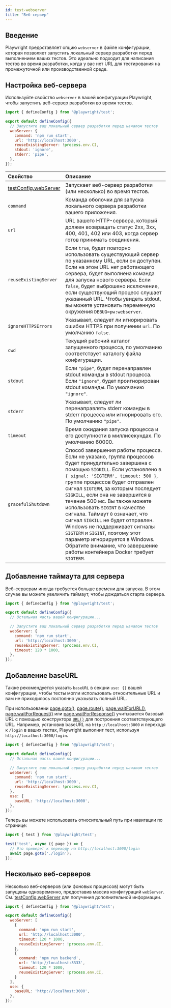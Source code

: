 ```yaml
---
id: test-webserver
title: "Веб-сервер"
---
```


## Введение

Playwright предоставляет опцию `webserver` в файле конфигурации, которая позволяет запустить локальный сервер разработки перед выполнением ваших тестов. Это идеально подходит для написания тестов во время разработки, когда у вас нет URL для тестирования на промежуточной или производственной среде.

## Настройка веб-сервера

Используйте свойство `webserver` в вашей конфигурации Playwright, чтобы запустить веб-сервер разработки во время тестов.

```js title="playwright.config.ts"
import { defineConfig } from '@playwright/test';

export default defineConfig({
  // Запустите ваш локальный сервер разработки перед началом тестов
  webServer: {
    command: 'npm run start',
    url: 'http://localhost:3000',
    reuseExistingServer: !process.env.CI,
    stdout: 'ignore',
    stderr: 'pipe',
  },
});
```

| Свойство | Описание |
| :- | :- |
| [testConfig.webServer](/api/class-testconfig.mdx#test-config-web-server) | Запускает веб-сервер разработки (или несколько) во время тестов. |
| `command`| Команда оболочки для запуска локального сервера разработки вашего приложения. |
| `url`| URL вашего HTTP-сервера, который должен возвращать статус 2xx, 3xx, 400, 401, 402 или 403, когда сервер готов принимать соединения. |
| `reuseExistingServer`| Если `true`, будет повторно использовать существующий сервер по указанному URL, если он доступен. Если на этом URL нет работающего сервера, будет выполнена команда для запуска нового сервера. Если `false`, будет выброшено исключение, если существующий процесс слушает указанный URL. Чтобы увидеть stdout, вы можете установить переменную окружения `DEBUG=pw:webserver`. |
| `ignoreHTTPSErrors` | Указывает, следует ли игнорировать ошибки HTTPS при получении `url`. По умолчанию `false`. |
| `cwd` | Текущий рабочий каталог запущенного процесса, по умолчанию соответствует каталогу файла конфигурации. |
| `stdout` | Если `"pipe"`, будет перенаправлен stdout команды в stdout процесса. Если `"ignore"`, будет проигнорирован stdout команды. По умолчанию `"ignore"`. |
| `stderr` | Указывает, следует ли перенаправлять stderr команды в stderr процесса или игнорировать его. По умолчанию `"pipe"`. |
| `timeout` | Время ожидания запуска процесса и его доступности в миллисекундах. По умолчанию 60000. |
| `gracefulShutdown` | Способ завершения работы процесса. Если не указано, группа процессов будет принудительно завершена с помощью `SIGKILL`. Если установлено в `{ signal: 'SIGTERM', timeout: 500 }`, группе процессов будет отправлен сигнал `SIGTERM`, за которым последует `SIGKILL`, если она не завершится в течение 500 мс. Вы также можете использовать `SIGINT` в качестве сигнала. Таймаут `0` означает, что сигнал `SIGKILL` не будет отправлен. Windows не поддерживает сигналы `SIGTERM` и `SIGINT`, поэтому этот параметр игнорируется в Windows. Обратите внимание, что завершение работы контейнера Docker требует `SIGTERM`. |

## Добавление таймаута для сервера

Веб-серверам иногда требуется больше времени для запуска. В этом случае вы можете увеличить таймаут, чтобы дождаться старта сервера.

```js title="playwright.config.ts"
import { defineConfig } from '@playwright/test';

export default defineConfig({
  // Остальная часть вашей конфигурации...

  // Запустите ваш локальный сервер разработки перед началом тестов
  webServer: {
    command: 'npm run start',
    url: 'http://localhost:3000',
    reuseExistingServer: !process.env.CI,
    timeout: 120 * 1000,
  },
});
```

## Добавление baseURL

Также рекомендуется указать `baseURL` в секции `use: {}` вашей конфигурации, чтобы тесты могли использовать относительные URL и вам не приходилось постоянно указывать полный URL.

При использовании [page.goto()](/api/class-page.mdx#page-goto), [page.route()](/api/class-page.mdx#page-route), [page.waitForURL()](/api/class-page.mdx#page-wait-for-url), [page.waitForRequest()](/api/class-page.mdx#page-wait-for-request) или [page.waitForResponse()](/api/class-page.mdx#page-wait-for-response) учитывается базовый URL с помощью конструктора [`URL()`](https://developer.mozilla.org/en-US/docs/Web/API/URL/URL) для построения соответствующего URL. Например, установив baseURL на `http://localhost:3000` и переходя к `/login` в ваших тестах, Playwright выполнит тест, используя `http://localhost:3000/login`.

```js title="playwright.config.ts"
import { defineConfig } from '@playwright/test';

export default defineConfig({
  // Остальная часть вашей конфигурации...

  // Запустите ваш локальный сервер разработки перед началом тестов
  webServer: {
    command: 'npm run start',
    url: 'http://localhost:3000',
    reuseExistingServer: !process.env.CI,
  },
  use: {
    baseURL: 'http://localhost:3000',
  },
});
```

Теперь вы можете использовать относительный путь при навигации по странице:

```js title="test.spec.ts"
import { test } from '@playwright/test';

test('test', async ({ page }) => {
  // Это приведет к переходу на http://localhost:3000/login
  await page.goto('./login');
});
```

## Несколько веб-серверов

Несколько веб-серверов (или фоновых процессов) могут быть запущены одновременно, предоставив массив конфигураций `webServer`. См. [testConfig.webServer](/api/class-testconfig.mdx#test-config-web-server) для получения дополнительной информации.

```js title="playwright.config.ts"
import { defineConfig } from '@playwright/test';

export default defineConfig({
  webServer: [
    {
      command: 'npm run start',
      url: 'http://localhost:3000',
      timeout: 120 * 1000,
      reuseExistingServer: !process.env.CI,
    },
    {
      command: 'npm run backend',
      url: 'http://localhost:3333',
      timeout: 120 * 1000,
      reuseExistingServer: !process.env.CI,
    }
  ],
  use: {
    baseURL: 'http://localhost:3000',
  },
});
```


[Accessibility]: /api/class-accessibility.mdx "Accessibility"
[Android]: /api/class-android.mdx "Android"
[AndroidDevice]: /api/class-androiddevice.mdx "AndroidDevice"
[AndroidInput]: /api/class-androidinput.mdx "AndroidInput"
[AndroidSocket]: /api/class-androidsocket.mdx "AndroidSocket"
[AndroidWebView]: /api/class-androidwebview.mdx "AndroidWebView"
[APIRequest]: /api/class-apirequest.mdx "APIRequest"
[APIRequestContext]: /api/class-apirequestcontext.mdx "APIRequestContext"
[APIResponse]: /api/class-apiresponse.mdx "APIResponse"
[APIResponseAssertions]: /api/class-apiresponseassertions.mdx "APIResponseAssertions"
[Browser]: /api/class-browser.mdx "Browser"
[BrowserContext]: /api/class-browsercontext.mdx "BrowserContext"
[BrowserServer]: /api/class-browserserver.mdx "BrowserServer"
[BrowserType]: /api/class-browsertype.mdx "BrowserType"
[CDPSession]: /api/class-cdpsession.mdx "CDPSession"
[Clock]: /api/class-clock.mdx "Clock"
[ConsoleMessage]: /api/class-consolemessage.mdx "ConsoleMessage"
[Coverage]: /api/class-coverage.mdx "Coverage"
[Dialog]: /api/class-dialog.mdx "Dialog"
[Download]: /api/class-download.mdx "Download"
[Electron]: /api/class-electron.mdx "Electron"
[ElectronApplication]: /api/class-electronapplication.mdx "ElectronApplication"
[ElementHandle]: /api/class-elementhandle.mdx "ElementHandle"
[FileChooser]: /api/class-filechooser.mdx "FileChooser"
[Frame]: /api/class-frame.mdx "Frame"
[FrameLocator]: /api/class-framelocator.mdx "FrameLocator"
[GenericAssertions]: /api/class-genericassertions.mdx "GenericAssertions"
[JSHandle]: /api/class-jshandle.mdx "JSHandle"
[Keyboard]: /api/class-keyboard.mdx "Keyboard"
[Locator]: /api/class-locator.mdx "Locator"
[LocatorAssertions]: /api/class-locatorassertions.mdx "LocatorAssertions"
[Logger]: /api/class-logger.mdx "Logger"
[Mouse]: /api/class-mouse.mdx "Mouse"
[Page]: /api/class-page.mdx "Page"
[PageAssertions]: /api/class-pageassertions.mdx "PageAssertions"
[Playwright]: /api/class-playwright.mdx "Playwright"
[PlaywrightAssertions]: /api/class-playwrightassertions.mdx "PlaywrightAssertions"
[Request]: /api/class-request.mdx "Request"
[Response]: /api/class-response.mdx "Response"
[Route]: /api/class-route.mdx "Route"
[Selectors]: /api/class-selectors.mdx "Selectors"
[SnapshotAssertions]: /api/class-snapshotassertions.mdx "SnapshotAssertions"
[TimeoutError]: /api/class-timeouterror.mdx "TimeoutError"
[Touchscreen]: /api/class-touchscreen.mdx "Touchscreen"
[Tracing]: /api/class-tracing.mdx "Tracing"
[Video]: /api/class-video.mdx "Video"
[WebError]: /api/class-weberror.mdx "WebError"
[WebSocket]: /api/class-websocket.mdx "WebSocket"
[WebSocketRoute]: /api/class-websocketroute.mdx "WebSocketRoute"
[Worker]: /api/class-worker.mdx "Worker"
[Fixtures]: /api/class-fixtures.mdx "Fixtures"
[FullConfig]: /api/class-fullconfig.mdx "FullConfig"
[FullProject]: /api/class-fullproject.mdx "FullProject"
[Location]: /api/class-location.mdx "Location"
[Test]: /api/class-test.mdx "Test"
[TestConfig]: /api/class-testconfig.mdx "TestConfig"
[TestInfo]: /api/class-testinfo.mdx "TestInfo"
[TestInfoError]: /api/class-testinfoerror.mdx "TestInfoError"
[TestOptions]: /api/class-testoptions.mdx "TestOptions"
[TestProject]: /api/class-testproject.mdx "TestProject"
[TestStepInfo]: /api/class-teststepinfo.mdx "TestStepInfo"
[WorkerInfo]: /api/class-workerinfo.mdx "WorkerInfo"
[Reporter]: /api/class-reporter.mdx "Reporter"
[Suite]: /api/class-suite.mdx "Suite"
[TestCase]: /api/class-testcase.mdx "TestCase"
[TestError]: /api/class-testerror.mdx "TestError"
[TestResult]: /api/class-testresult.mdx "TestResult"
[TestStep]: /api/class-teststep.mdx "TestStep"
[Element]: https://developer.mozilla.org/en-US/docs/Web/API/element "Element"
[EvaluationArgument]: /evaluating.mdx#evaluation-argument "EvaluationArgument"
[Promise]: https://developer.mozilla.org/en-US/docs/Web/JavaScript/Reference/Global_Objects/Promise "Promise"
[iterator]: https://developer.mozilla.org/en-US/docs/Web/JavaScript/Reference/Iteration_protocols "Iterator"
[origin]: https://developer.mozilla.org/en-US/docs/Glossary/Origin "Origin"
[selector]: https://developer.mozilla.org/en-US/docs/Web/CSS/CSS_Selectors "selector"
[Serializable]: https://developer.mozilla.org/en-US/docs/Web/JavaScript/Reference/Global_Objects/JSON/stringify#Description "Serializable"
[UIEvent.detail]: https://developer.mozilla.org/en-US/docs/Web/API/UIEvent/detail "UIEvent.detail"
[UnixTime]: https://en.wikipedia.org/wiki/Unix_time "Unix Time"
[xpath]: https://developer.mozilla.org/en-US/docs/Web/XPath "xpath"

[Array]: https://developer.mozilla.org/en-US/docs/Web/JavaScript/Reference/Global_Objects/Array "Array"
[boolean]: https://developer.mozilla.org/en-US/docs/Web/JavaScript/Data_structures#Boolean_type "Boolean"
[Buffer]: https://nodejs.org/api/buffer.html#buffer_class_buffer "Buffer"
[ChildProcess]: https://nodejs.org/api/child_process.html "ChildProcess"
[Date]: https://developer.mozilla.org/en-US/docs/Web/JavaScript/Reference/Global_Objects/Date "Date"
[Error]: https://nodejs.org/api/errors.html#errors_class_error "Error"
[EventEmitter]: https://nodejs.org/api/events.html#events_class_eventemitter "EventEmitter"
[function]: https://developer.mozilla.org/en-US/docs/Web/JavaScript/Reference/Global_Objects/Function "Function"
[FormData]: https://developer.mozilla.org/en-US/docs/Web/API/FormData "FormData"
[Map]: https://developer.mozilla.org/en-US/docs/Web/JavaScript/Reference/Global_Objects/Map "Map"
[Metadata]: https://developer.mozilla.org/en-US/docs/Web/JavaScript/Reference/Global_Objects/Object "Object&lt;string, any&gt;"
[null]: https://developer.mozilla.org/en-US/docs/Web/JavaScript/Reference/Global_Objects/null "null"
[number]: https://developer.mozilla.org/en-US/docs/Web/JavaScript/Data_structures#Number_type "Number"
[Object]: https://developer.mozilla.org/en-US/docs/Web/JavaScript/Reference/Global_Objects/Object "Object"
[Promise]: https://developer.mozilla.org/en-US/docs/Web/JavaScript/Reference/Global_Objects/Promise "Promise"
[Readable]: https://nodejs.org/api/stream.html#stream_class_stream_readable "Readable"
[ReadStream]: https://nodejs.org/api/fs.html#class-fsreadstream "ReadStream"
[RegExp]: https://developer.mozilla.org/en-US/docs/Web/JavaScript/Reference/Global_Objects/RegExp "RegExp"
[string]: https://developer.mozilla.org/en-US/docs/Web/JavaScript/Data_structures#String_type "string"
[void]: https://developer.mozilla.org/en-US/docs/Web/JavaScript/Reference/Global_Objects/undefined "void"
[URL]: https://nodejs.org/api/url.html "URL"
[URLSearchParams]: https://developer.mozilla.org/en-US/docs/Web/API/URLSearchParams "URLSearchParams"

[all available image tags]: https://mcr.microsoft.com/en-us/product/playwright/about "all available image tags"
[Microsoft Artifact Registry]: https://mcr.microsoft.com/en-us/product/playwright/about "Microsoft Artifact Registry"
[Dockerfile.noble]: https://github.com/microsoft/playwright/blob/main/utils/docker/Dockerfile.noble "Dockerfile.noble"
